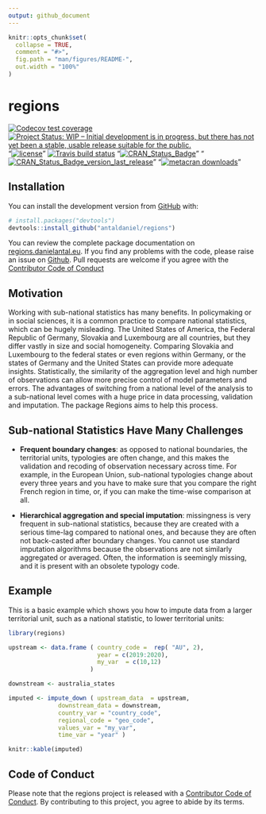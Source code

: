 ```yaml
---
output: github_document
---
```


<!-- README.md is generated from README.Rmd. Please edit that file -->

```r
knitr::opts_chunk$set(
  collapse = TRUE,
  comment = "#>",
  fig.path = "man/figures/README-",
  out.width = "100%"
)
```

# regions

<!-- badges: start -->
[![Codecov test coverage](https://codecov.io/gh/antaldaniel/regions/branch/master/graph/badge.svg)](https://codecov.io/gh/antaldaniel/regions?branch=master)
[![Project Status: WIP – Initial development is in progress, but there has not yet been a stable, usable release suitable for the public.](https://www.repostatus.org/badges/latest/wip.svg)](https://www.repostatus.org/#wip)
"[![license](https://img.shields.io/badge/license-GPL--3-blue.svg)](https://www.gnu.org/licenses/gpl-3.0.en.html)"
[![Travis build status](https://travis-ci.org/antaldaniel/regions.svg?branch=master)](https://travis-ci.org/antaldaniel/regions)
"[![CRAN_Status_Badge](https://www.r-pkg.org/badges/version/regions)](https://cran.r-project.org/package=regions)"
"[![CRAN_Status_Badge_version_last_release](https://www.r-pkg.org/badges/version-last-release/regions)](https://cran.r-project.org/package=regions)"
"[![metacran downloads](https://cranlogs.r-pkg.org/badges/regions)](https://cran.r-project.org/package=regions)"
<!-- badges: end -->

## Installation

You can install the development version from [GitHub](https://github.com/) with:

```r
# install.packages("devtools")
devtools::install_github("antaldaniel/regions")
```

You can review the complete package documentation on  [regions.danielantal.eu](http://regions.danielantal.eu/). If you find any problems with the code, please raise an issue on [Github](https://github.com/antaldaniel/regions). Pull requests are welcome if you agree with the [Contributor Code of Conduct](https://contributor-covenant.org/version/2/0/CODE_OF_CONDUCT.html)

## Motivation 

Working with sub-national statistics has many benefits.  In policymaking or in social sciences, it is a common practice to compare national statistics, which can be hugely misleading.  The United States of America, the Federal Republic of Germany, Slovakia and Luxembourg are all countries, but they differ vastly in size and social homogeneity.  Comparing Slovakia and Luxembourg to the federal states or even regions within Germany, or the states of Germany and the United States can provide more adequate insights.  Statistically, the similarity of the aggregation level and high number of observations can allow more precise control of model parameters and errors.
The advantages of switching from a national level of the analysis to a sub-national level comes with a huge price in data processing, validation and imputation.  The package Regions aims to help this process.

## Sub-national Statistics Have Many Challenges

- __Frequent boundary changes__:  as opposed to national boundaries, the territorial units, typologies are often change, and this makes the validation and recoding of observation necessary across time.  For example, in the European Union, sub-national typologies change about every three years and you have to make sure that you compare the right French region in time, or, if you can make the time-wise comparison at all.

- __Hierarchical aggregation and special imputation__: missingness is very frequent in sub-national statistics, because they are created with a serious time-lag compared to national ones, and because they are often not back-casted after boundary changes.  You cannot use standard imputation algorithms because the observations are not similarly aggregated or averaged.  Often, the information is seemingly missing, and it is present with an obsolete typology code.

## Example

This is a basic example which shows you how to impute data from a larger territorial unit, such as a national statistic, to lower territorial units:

```r
library(regions)

upstream <- data.frame ( country_code =  rep( "AU", 2),
                         year = c(2019:2020),
                         my_var  = c(10,12)
                       )

downstream <- australia_states

imputed <- impute_down ( upstream_data  = upstream,
              downstream_data = downstream,
              country_var = "country_code",
              regional_code = "geo_code",
              values_var = "my_var",
              time_var = "year" )

knitr::kable(imputed)
```


## Code of Conduct

Please note that the regions project is released with a [Contributor Code of Conduct](https://contributor-covenant.org/version/2/0/CODE_OF_CONDUCT.html). By contributing to this project, you agree to abide by its terms.

